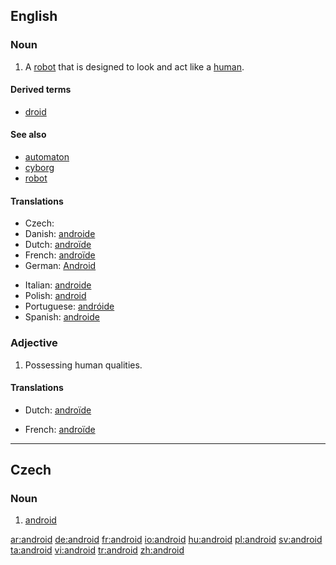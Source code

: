{{also|Android}}
==English==
{{wikipedia}}
{{rfap}}

===Noun===
{{en-noun}}

# A [[robot]] that is designed to look and act like a [[human]].

====Derived terms====
* [[droid]]

====See also====
* [[automaton]]
* [[cyborg]]
* [[robot]]

====Translations====
{{trans-top|robot with human form}}
* Czech: {{t|cs|android|m}}
* Danish: [[androide]] {{c}}
* Dutch: [[androïde]] {{m}}
* French: [[androïde]] {{m}}
* German: [[Android]] {{m}}
{{trans-mid}}
* Italian: [[androide]] {{m}}
* Polish: [[android]] {{m}}
* Portuguese: [[andróide]] {{m}}
* Spanish: [[androide]] {{m}}
{{trans-bottom}}

===Adjective===
{{en-adj}}

# Possessing human qualities.

====Translations====
{{trans-top|possessing human qualities}}
* Dutch: [[androïde]] {{m}}
{{trans-mid}}
* French: [[androïde]] {{m}}
{{trans-bottom}}

----

==Czech==

===Noun===
{{cs-noun|g=m}}

# [[#English|android]]


[[ar:android]]
[[de:android]]
[[fr:android]]
[[io:android]]
[[hu:android]]
[[pl:android]]
[[sv:android]]
[[ta:android]]
[[vi:android]]
[[tr:android]]
[[zh:android]]